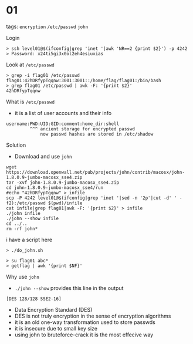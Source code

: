 # 01

tags: `encryption` `/etc/passwd` `john`

Login

```b
> ssh level01@$(ifconfig|grep 'inet '|awk 'NR==2 {print $2}') -p 4242
> Password: x24ti5gi3x0ol2eh4esiuxias
```

Look at `/etc/passwd`
```b
> grep -i flag01 /etc/passwd
flag01:42hDRfypTqqnw:3001:3001::/home/flag/flag01:/bin/bash
> grep flag01 /etc/passwd | awk -F: '{print $2}'
42hDRfypTqqnw
```

What is `/etc/passwd`
- it is a list of user accounts and their info

```b
username:PWD:UID:GID:comment:home_dir:shell
         ^^^ ancient storage for encrypted passwd
             now passwd hashes are stored in /etc/shadow
```

Solution
- Download and use `john`

```b
wget https://download.openwall.net/pub/projects/john/contrib/macosx/john-1.8.0.9-jumbo-macosx_sse4.zip
tar -xvf john-1.8.0.9-jumbo-macosx_sse4.zip
cd john-1.8.0.9-jumbo-macosx_sse4/run
#echo "42hDRfypTqqnw" > infile
scp -P 4242 level01@$(ifconfig|grep 'inet '|sed -n '2p'|cut -d' ' -f2):/etc/passwd $(pwd)/infile
cat infile|grep flag01|awk -F: '{print $2}' > infile
./john infile
./john --show infile
cd ../..
rm -rf john*
```
i have a script here
```b
> ./do_john.sh
```
```b
> su flag01 abc*
> getflag | awk '{print $NF}'
```

Why use `john`
- `./john --show` provides this line in the output

```b
[DES 128/128 SSE2-16]
```

- Data Encryption Standard (DES)
- DES is not truly encryption in the sense of encryption algorithms
- it is an old one-way transformation used to store passwds
- it is insecure due to small key size 
- using john to bruteforce-crack it is the most effecive way

